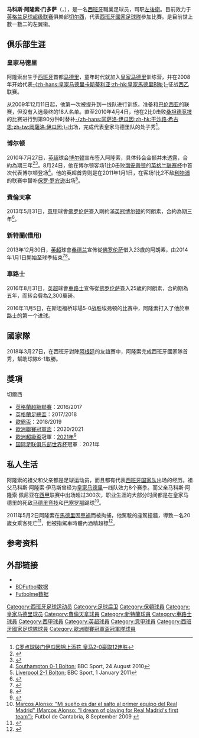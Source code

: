 {{noteta|G1=足球|G2=西甲|G3=英超|G4=意甲
|T=zh-hans:马科斯·阿隆索;zh-hk:馬高斯·阿朗素;zh-tw:馬科斯·阿隆索;
|1=zh-hans:马科斯·阿隆索;zh-hk:馬高斯·阿朗素;zh-tw:馬科斯·阿隆索;
|2=zh-hans:马科斯·阿隆索·门多萨;zh-hk:馬高斯·阿朗素·文度沙;zh-tw:馬科斯·阿隆索·門多薩;
|3=zh-hans:阿隆索;zh-hk:阿朗素;zh-tw:阿隆索;
|4=zh-hans:佩尼亚;zh-hk:彭拿;zh-tw:佩尼亞;
}}
{{Infobox football biography 2
| playername          = 馬科斯·阿隆索 <br /> ''Marcos Alonso''
| image = Marcos Alonso Mendoza.jpg
| image_size     = 
| caption             = 
| fullname = Marcos Alonso Mendoza
| birth_date = {{birth date and age|1990|12|28|19|df=y}}
| birth_place ={{SPN}}[[馬德里|馬德里]]
| height = {{height|m=1.88}}
| position            = [[左後衛|左後衛]]
| currentclub         = [[切爾西足球俱樂部|切爾西]]
| clubnumber          = 3
| youthyears1 = 1999–2008 
| youthclubs1 = [[皇家馬德里足球俱樂部|皇家馬德里]]
| years1 = 2008–2010 
| clubs1 = [[皇家馬德里卡斯蒂利亞足球俱樂部|皇家馬德里B隊]] 
| caps1 = 39 
| goals1 = 3
| years2 = 2010 
| clubs2 = [[皇家馬德里足球俱樂部|皇家馬德里]] 
| caps2 = 1 
| goals2 = 0
| years3 = 2010–2013 
| clubs3 = [[博爾頓足球俱樂部|博爾頓]] 
| caps3 = 35 
| goals3 = 5
| years4 = 2013–2016 
| clubs4 = [[佛羅倫薩足球俱樂部|佛倫提那]] 
| caps4 = 58
| goals4 = 4
| years5 = 2014 
| clubs5 = → [[桑德蘭足球俱樂部|桑德蘭]] (外借)
| caps5 = 16 
| goals5 = 0
| years6 = 2016– 
| clubs6 = [[切爾西足球俱樂部|切爾西]] 
| caps6 = 154
| goals6 = 25
| nationalyears1 = 2009 
| nationalteam1 = [[西班牙19歲以下足球代表隊|西班牙U19]] 
| nationalcaps1 = 3
| nationalgoals1 = 0
| nationalyears2 = 2018– 
| nationalteam2 = [[西班牙國家足球隊|西班牙]] 
| nationalcaps2 = 9
| nationalgoals2 = 0
| medaltemplates = 
| club-update = 2022年5月19日
| nationalteam-update = 2022年6月12日
}}

'''马科斯·阿隆索·门多萨'''（{{lang-es|'''Marcos Alonso Mendoza'''}}，{{bd|1990年|12月28日|catIdx=A}}），是一名[[西班牙|西班牙]]職業足球员，司职[[左後衛|左後衛]]。目前效力于[[英格兰足球超级联赛|英格兰足球超级联赛]]俱樂部[[切尔西足球俱乐部|切尔西]]，代表[[西班牙國家足球隊|西班牙國家足球隊]]參加比賽。是目前世上數一數二的左翼衞。

==俱乐部生涯==
===皇家马德里===
阿隆索出生于[[西班牙|西班牙]]首都[[马德里|马德里]]，童年时代就加入[[皇家马德里足球俱乐部|皇家马德里]]训练营，并在2008年开始代表[[皇家马德里卡斯蒂利亚足球俱乐部|-{zh-hans:皇家马德里卡斯蒂利亚;zh-hk:皇家馬德里B隊;}-]]征战[[西乙|西乙]]联赛。

从2009年12月11日起，他第一次被提升到一线队进行训练，准备和[[巴伦西亚足球俱乐部|巴伦西亚]]的联赛，但没有入选最终的18人名单。直至2010年4月4日，他在2比0击败[[桑坦德竞技|桑坦德竞技]]的比赛进行到第90分钟时替补[[冈萨洛·伊瓜因|-{zh-hans:冈萨洛·伊瓜因;zh-hk:干沙路·希古恩;zh-tw:岡薩洛·伊瓜因;}-]]出场，完成代表皇家马德里队的处子秀<ref>[http://sports.163.com/10/0405/02/63FN10GT00051C8V.html C罗点球破门伊瓜因锦上添花 皇马2-0豪取12连胜]</ref>。

===博尔顿===
2010年7月27日，[[英超|英超]]球会[[博尔顿足球俱乐部|博尔顿]]宣布签入阿隆索，具体转会金额并未透露，合約為期三年<ref>{{cite news |language=en |url=http://news.bbc.co.uk/sport1/hi/football/teams/b/bolton_wanderers/8859038.stm |title=Bolton sign Real Madrid defender Marco Alonso |publisher=''[[BBC_Sport|BBC Sport]]''|date=27 July 2010 |accessdate=27 July 2010}}</ref><ref>{{cite news|url=http://soccernet.espn.go.com/news/story?id=810408&sec=transfers&cc=5739&campaign=rss&source=soccernet|title=Bolton complete deal for Marcos Alonso from Real|publisher=[[ESPNsoccernet|ESPNsoccernet]]|date=27 July 2010|accessdate=27 July 2010}}{{en icon}}</ref>。8月24日，他在博尔顿客场1比0击败[[南安普顿足球俱乐部|南安普顿]]的[[英格兰联赛杯|英格兰联赛杯]]中首次代表博尔顿登场<ref>[http://news.bbc.co.uk/sport1/hi/football/league_cup/8936599.stm Southampton 0-1 Bolton]; BBC Sport, 24 August 2010</ref>。他的英超首秀则是在2011年1月1日，在客场1比2不敌[[利物浦足球俱乐部|利物浦]]的联赛中替补[[保羅·羅賓遜_(1978年出生後衛)|保罗·罗宾逊]]出场<ref>[http://news.bbc.co.uk/sport1/hi/football/eng_prem/9327929.stm Liverpool 2-1 Bolton]; BBC Sport, 1 January 2011</ref>。

===費倫天拿===
2013年5月31日，[[意甲|意甲]]球會[[佛罗伦萨足球俱乐部|佛罗伦萨]]簽入剛約滿[[英冠|英冠]][[博尔顿足球俱乐部|博尔顿]]的阿朗素，合約為期三年<ref>{{cite news |language=en |url=http://www.bbc.co.uk/sport/0/football/22735124 |title=Marcos Alonso: Fiorentina sign Bolton's out-of-contract full-back |publisher=''[[BBC_Sport|BBC Sport]]''|date=31 May 2013 |accessdate=12 June 2013}}</ref>。

===新特蘭(借用)===
2013年12月30日，[[英超|英超]]球會[[桑德兰足球俱乐部|桑德兰]]宣佈從[[佛罗伦萨足球俱乐部|佛罗伦萨]]借入23歲的阿朗素，由2014年1月1日開始至球季結束<ref>{{cite news |language=en |url=http://www.bbc.com/sport/0/football/25552668 |title=Sunderland: Fiorentina's Marcos Alonso joins on loan |publisher=''[[BBC_Sport|BBC Sport]]''|date=30 December 2013 |accessdate=31 December 2013}}</ref><ref>{{cite news |language=en |url=http://www.safc.com/news/team-news/2013/december/alonso-signs |title=Sunderland sign Alonso |publisher=''Sunderland AFC''|date=30 December 2013 |accessdate=31 December 2013}}</ref>。

===車路士===
2016年8月31日，[[英超|英超]]球會[[車路士足球俱乐部|車路士]]宣佈從[[佛罗伦萨足球俱乐部|佛罗伦萨]]簽入25歲的阿朗素，合約期為五年，而转会費為2,300萬磅。

2016年11月5日，在斯坦福桥球場5-0战胜埃弗顿的比赛中，阿隆索打入了他於車路士的第一个进球。

==國家隊==
2018年3月27日，在西班牙對陣[[阿根廷國家足球隊|阿根廷]]的友誼賽中，阿隆索完成西班牙國家隊首秀，幫助球隊6-1取勝。

==獎項==
;{{flagicon|ENG}} 切爾西
*[[英格蘭超級聯賽|英格蘭超級聯賽]]：2016/2017
*[[英格蘭足總盃|英格蘭足總盃]]：2017/2018
*[[歐霸盃|歐霸盃]]：2018/2019
*[[歐洲聯賽冠軍盃|歐洲聯賽冠軍盃]]：2020/2021
*[[歐洲超級盃|歐洲超級盃]]冠軍：[[2021年歐洲超級盃|2021年]]<ref>{{cite web|url=https://hk.on.cc/hk/bkn/cnt/sport/20210812/bkn-20210812080029744-0812_00882_001.html|title=杜曹神調動！車路士贏維拉利爾奪歐超盃|website=東網|date=2021-08-12 }}</ref>
*[[国际足联俱乐部世界杯|国际足联俱乐部世界杯]]冠軍：2021年

==私人生活==
阿隆索的祖父和父亲都是足球运动员，而且都有代表[[西班牙国家足球队|西班牙国家队]]出场的经历。祖父马科斯·阿隆索·伊马斯曾经为[[皇家马德里足球俱乐部|皇家马德里]]一线队效力8个赛季。而父亲马科斯·阿隆索·佩尼亚在[[西甲|西甲]]联赛中出场超过300次，职业生涯的大部分时间都是在皇家马德里的死敌[[马德里竞技足球俱乐部|马德里竞技]]和[[巴塞罗那足球俱乐部|巴塞罗那]]踢球<ref>[http://segundab.futboldecantabria.com/noticia/marcos-alonso-mi-sueno-es-dar-el-salto-al-primer-equipo-del-real-madrid-398.html Marcos Alonso: "Mi sueño es dar el salto al primer equipo del Real Madrid" (Marcos Alonso: "I dream of playing for Real Madrid's first team")]; Futbol de Cantabria, 8 September 2009 {{es icon}}</ref>。

2011年5月2日阿隆索在[[馬德里|馬德里]]因[[車禍|車禍]]而被拘捕，他駕駛的座駕撞牆，導致一名20歲女乘客死亡<ref>{{cite news |url=http://www.marca.com/2011/05/02/futbol/equipos/real_madrid/1304342009.html |title=Detenido el jugador del Bolton Marcos Alonso tras un accidente en el que ha muerto una joven |trans_title=Bolton's Marcos Alonso arrested after accident in which young woman dies |publisher=''marca.com'' |language=es |date=2 May 2011|accessdate=2 May 2011}}</ref>，他被指駕車時體內酒精超標<ref>{{cite web |language=en |url=http://www.guardian.co.uk/football/2011/may/03/bolton-marcos-alonso-car-accident |title=Bolton's Marcos Alonso in court over fatal car accident in Madrid |publisher=guardian.co.uk |date=2 May 2011|accessdate=2 May 2011}}</ref>。

==参考资料==
{{reflist}}

==外部链接==
* {{soccerbase|53818}}{{en}}
*[http://www.bdfutbol.com/en/j/j12428.html BDFutbol数据] {{Wayback|url=http://www.bdfutbol.com/en/j/j12428.html |date=20121020163903 }}
*[http://www.futbolme.com/com/jugadores.asp?id_jugador=8714 Futbolme数据] {{es icon}}

{{切尔西球員名單}}
{{2017-2018年英超PFA年度最佳陣容}}

{{DEFAULTSORT:Alonso, Marcos}}
[[Category:西班牙足球运动员|Category:西班牙足球运动员]]
[[Category:足球后卫|Category:足球后卫]]
[[Category:保頓球員|Category:保頓球員]]
[[Category:皇家马德里球员|Category:皇家马德里球员]]
[[Category:費倫天拿球員|Category:費倫天拿球員]]
[[Category:新特蘭球員|Category:新特蘭球員]]
[[Category:車路士球員|Category:車路士球員]]
[[Category:西甲球員|Category:西甲球員]]
[[Category:英超球員|Category:英超球員]]
[[Category:意甲球員|Category:意甲球員]]
[[Category:西班牙國家足球隊球員|Category:西班牙國家足球隊球員]]
[[Category:歐洲聯賽冠軍盃冠軍隊球員|Category:歐洲聯賽冠軍盃冠軍隊球員]]